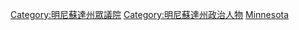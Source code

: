 [[Category:明尼蘇達州眾議院|Category:明尼蘇達州眾議院]]
[[Category:明尼蘇達州政治人物|Category:明尼蘇達州政治人物]]
[[Category:美國各州眾議員|Minnesota]]